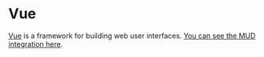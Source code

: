 
# Vue

[Vue](https://vuejs.org/) is a framework for building web user interfaces.
[You can see the MUD integration here](https://github.com/LidamaoHub/MUD-Template-VUE/tree/master).

<TemplateDisclaimer />
